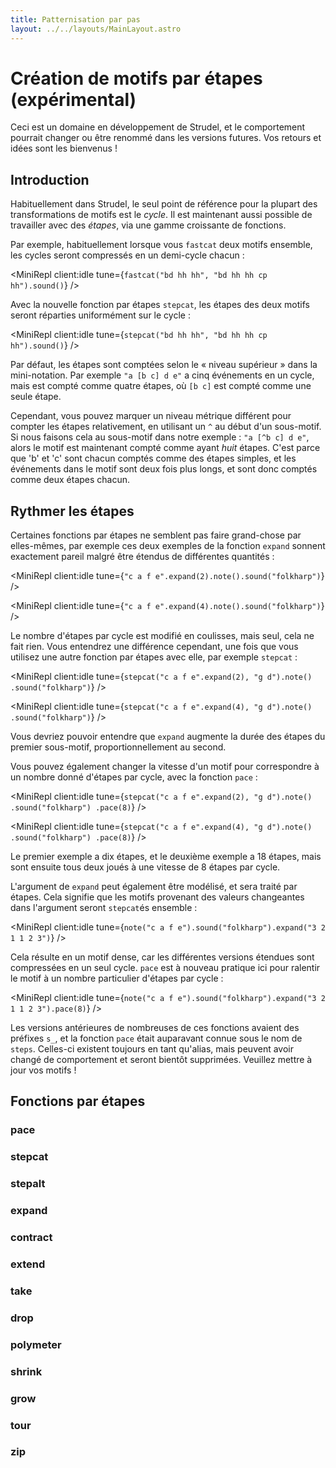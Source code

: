 ```yaml
---
title: Patternisation par pas
layout: ../../layouts/MainLayout.astro
---
```



# Création de motifs par étapes (expérimental)

Ceci est un domaine en développement de Strudel, et le comportement pourrait changer ou être renommé dans les versions futures. Vos retours et idées sont les bienvenus !

## Introduction

Habituellement dans Strudel, le seul point de référence pour la plupart des transformations de motifs est le _cycle_. Il est maintenant aussi possible de travailler avec des _étapes_, via une gamme croissante de fonctions.

Par exemple, habituellement lorsque vous `fastcat` deux motifs ensemble, les cycles seront compressés en un demi-cycle chacun :

<MiniRepl client:idle tune={`fastcat("bd hh hh", "bd hh hh cp hh").sound()`} />

Avec la nouvelle fonction par étapes `stepcat`, les étapes des deux motifs seront réparties uniformément sur le cycle :

<MiniRepl client:idle tune={`stepcat("bd hh hh", "bd hh hh cp hh").sound()`} />

Par défaut, les étapes sont comptées selon le « niveau supérieur » dans la mini-notation. Par exemple `"a [b c] d e"` a cinq événements en un cycle, mais est compté comme quatre étapes, où `[b c]` est compté comme une seule étape.

Cependant, vous pouvez marquer un niveau métrique différent pour compter les étapes relativement, en utilisant un `^` au début d'un sous-motif. Si nous faisons cela au sous-motif dans notre exemple : `"a [^b c] d e"`, alors le motif est maintenant compté comme ayant _huit_ étapes. C'est parce que 'b' et 'c' sont chacun comptés comme des étapes simples, et les événements dans le motif sont deux fois plus longs, et sont donc comptés comme deux étapes chacun.

## Rythmer les étapes

Certaines fonctions par étapes ne semblent pas faire grand-chose par elles-mêmes, par exemple ces deux exemples de la fonction `expand` sonnent exactement pareil malgré être étendus de différentes quantités :

<MiniRepl client:idle tune={`"c a f e".expand(2).note().sound("folkharp")`} />

<MiniRepl client:idle tune={`"c a f e".expand(4).note().sound("folkharp")`} />

Le nombre d'étapes par cycle est modifié en coulisses, mais seul, cela ne fait rien. Vous entendrez une différence cependant, une fois que vous utilisez une autre fonction par étapes avec elle, par exemple `stepcat` :

<MiniRepl
  client:idle
  tune={`stepcat("c a f e".expand(2), "g d").note()
  .sound("folkharp")`}
/>

<MiniRepl
  client:idle
  tune={`stepcat("c a f e".expand(4), "g d").note()
  .sound("folkharp")`}
/>

Vous devriez pouvoir entendre que `expand` augmente la durée des étapes du premier sous-motif, proportionnellement au second.

Vous pouvez également changer la vitesse d'un motif pour correspondre à un nombre donné d'étapes par cycle, avec la fonction `pace` :

<MiniRepl
  client:idle
  tune={`stepcat("c a f e".expand(2), "g d").note()
  .sound("folkharp")
  .pace(8)`}
/>

<MiniRepl
  client:idle
  tune={`stepcat("c a f e".expand(4), "g d").note()
  .sound("folkharp")
  .pace(8)`}
/>

Le premier exemple a dix étapes, et le deuxième exemple a 18 étapes, mais sont ensuite tous deux joués à une vitesse de 8 étapes par cycle.

L'argument de `expand` peut également être modélisé, et sera traité par étapes. Cela signifie que les motifs provenant des valeurs changeantes dans l'argument seront `stepcat`és ensemble :

<MiniRepl client:idle tune={`note("c a f e").sound("folkharp").expand("3 2 1 1 2 3")`} />

Cela résulte en un motif dense, car les différentes versions étendues sont compressées en un seul cycle. `pace` est à nouveau pratique ici pour ralentir le motif à un nombre particulier d'étapes par cycle :

<MiniRepl client:idle tune={`note("c a f e").sound("folkharp").expand("3 2 1 1 2 3").pace(8)`} />

Les versions antérieures de nombreuses de ces fonctions avaient des préfixes `s_`, et la fonction `pace` était auparavant connue sous le nom de `steps`. Celles-ci existent toujours en tant qu'alias, mais peuvent avoir changé de comportement et seront bientôt supprimées. Veuillez mettre à jour vos motifs !

## Fonctions par étapes

### pace

<JsDoc client:idle name="pace" h={0} />

### stepcat

<JsDoc client:idle name="stepcat" h={0} />

### stepalt

<JsDoc client:idle name="stepalt" h={0} />

### expand

<JsDoc client:idle name="expand" h={0} />

### contract

<JsDoc client:idle name="contract" h={0} />

### extend

<JsDoc client:idle name="extend" h={0} />

### take

<JsDoc client:idle name="take" h={0} />

### drop

<JsDoc client:idle name="drop" h={0} />

### polymeter

<JsDoc client:idle name="polymeter" h={0} />

### shrink

<JsDoc client:idle name="shrink" h={0} />

### grow

<JsDoc client:idle name="grow" h={0} />

### tour

<JsDoc client:idle name="tour" h={0} />

### zip

<JsDoc client:idle name="zip" h={0} />
